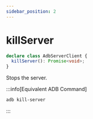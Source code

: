 ---
sidebar_position: 2
---

# killServer

```ts showLineNumbers
declare class AdbServerClient {
  killServer(): Promise<void>;
}
```

Stops the server.

:::info[Equivalent ADB Command]

```sh
adb kill-server
```

:::
